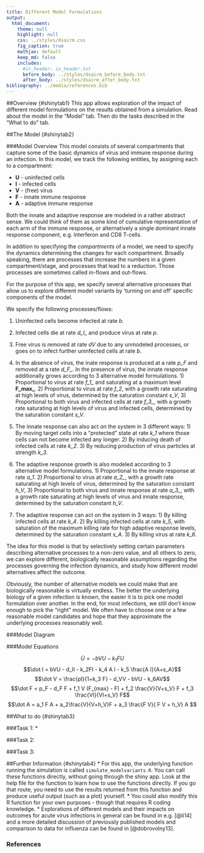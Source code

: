 ```yaml
---
title: Different Model Formulations
output:
  html_document:
    theme: null
    highlight: null
    css: ../styles/dsairm.css
    fig_caption: true
    mathjax: default 
    keep_md: false
    includes:
      #in_header: in_header.txt
      before_body: ../styles/dsairm_before_body.txt
      after_body: ../styles/dsairm_after_body.txt 
bibliography: ../media/references.bib
---
```


##Overview {#shinytab1}
This app allows exploration of the impact of different model formulations on the results obtained from a simulation. Read about the model in the "Model" tab. Then do the tasks described in the "What to do" tab.


##The Model {#shinytab2}

###Model Overview
This model consists of several compartments that capture some of the basic dynamics of virus and immune response during an infection. In this model, we track the following entities, by assigning each to a compartment:

* **U** - uninfected cells 
* **I** - infected cells
* **V** - (free) virus
* **F** - innate immune response
* **A** - adaptive immune response

Both the innate and adaptive response are modeled in a rather abstract sense. We could think of them as some kind of cumulative representation of each arm of the immune response, or alternatively a single dominant innate response component, e.g. interferon and CD8 T-cells. 

In addition to specifying the *compartments* of a model, we need to specify the dynamics determining the changes for each compartment. Broadly speaking, there are processes that increase the numbers in a given compartment/stage, and processes that lead to a reduction. Those processes are sometimes called in-flows and out-flows. 

For the purpose of this app, we specify several alternative processes that allow us to explore different model variants by 'turning on and off' specific components of the model.

We specify the following processes/flows: 

1. Uninfected cells become infected at rate _b_.
2. Infected cells die at rate *d_I_* and produce virus at rate _p_.
3. Free virus is removed at rate _dV_ due to any unmodeled processes, or goes on to infect further uninfected cells at rate _b_. 

4. In the absence of virus, the inate response is produced at a rate *p_F* and removed at a rate *d_F_*. In the presence of virus, the innate response additionally grows according to 3 alternative model formulations. 1) Proportional to virus at rate *f_1_* and saturating at a maximum level **F_max_**. 2) Proportional to virus at rate *f_2*, with a growth rate saturating at high levels of virus, determined by the saturation constant *s_V*, 3) Proportional to both virus and infected cells at rate *f_3_*, with a growth rate saturating at high levels of virus and infected cells, determined by the saturation constant *s_V*.
5. The innate response can also act on the system in 3 different ways: 1) By moving target cells into a "protected" state at rate *k_1* where those cells can not become infected any longer. 2) By inducing death of infected cells at rate *k_2*. 3) By reducing production of virus particles at strength *k_3*.
6. The adaptive response growth is also modeled according to 3 alternative model formulations. 1) Proportional to the innate response at rate *a_1*. 2) Proportional to virus at rate *a_2_*, with a growth rate saturating at high levels of virus, determined by the saturation constant *h_V*, 3) Proportional to both virus and innate response at rate *a_3_*, with a growth rate saturating at high levels of virus and innate response, determined by the saturation constant *h_V*.
7. The adaptive response can act on the system in 3 ways: 1) By killing infected cells at rate *k_4*. 2) By killing infected cells at rate *k_5*, with saturation of the maximum killing rate for high adaptive response levels, determined by the saturation constant *s_A*. 3) By killing virus at rate *k_6*.

The idea for this model is that by selectively setting certain parameters describing alternative processes to a non-zero value, and all others to zero, we can explore different, biologically reasonable assumptions regarding the processes governing the infection dynamics, and study how different model alternatives affect the outcome.

Obviously, the number of alternative models we could make that are biologically reasonable is virtually endless. The better the underlying biology of a given infection is known, the easier it is to pick one model formulation over another. In the end, for most infections, we still don't know enough to pick the "right" model. We often have to choose one or a few reasonable model candidates and hope that they approximate the underlying processes reasonably well.

###Model Diagram



###Model Equations


$$\dot U = - bVU - k_1FU $$
$$\dot I = bVU - d_II - k_2FI - k_4 A I - k_5 \frac{A I}{A+s_A}$$
$$\dot V = \frac{pI}{1+k_3 F} - d_VV - bVU - k_6AV$$
$$\dot F = p_F - d_F F + f_1  V (F_{max} - F) + f_2  \frac{V}{V+s_V} F + f_3  \frac{VI}{VI+s_V} F$$
$$\dot A = a_1 F A + a_2\frac{V}{V+h_V}F + a_3  \frac{F  V}{ F  V + h_V}  A $$


##What to do {#shinytab3}

###Task 1: 
*

###Task 2: 

###Task 3: 



##Further Information {#shinytab4}
* For this app, the underlying function running the simulation is called `simulate_modelvariants.R`. You can call these functions directly, without going through the shiny app. Look at the help file for the function to learn how to use the functions directly. If you go that route, you need to use the results returned from this function and produce useful output (such as a plot) yourself. 
* You could also modify this R function for your own purposes - though that requires R coding knowledge.
* Explorations of different models and their impacts on outcomes for acute virus infections in general can be found in e.g. [@li14] and a more detailed discussion of previously published models and comparison to data for influenza can be found in [@dobrovolny13]. 

### References


